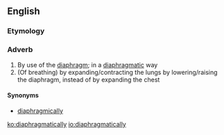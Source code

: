 ==English==

===Etymology===
{{suffix|diaphragmatic|ally}}

===Adverb===
{{en-adv}}

# By use of the [[diaphragm]]; in a [[diaphragmatic]] way
# (Of breathing) by expanding/contracting the lungs by lowering/raising the diaphragm, instead of by expanding the chest

====Synonyms====
* [[diaphragmically]]

[[ko:diaphragmatically]]
[[io:diaphragmatically]]
